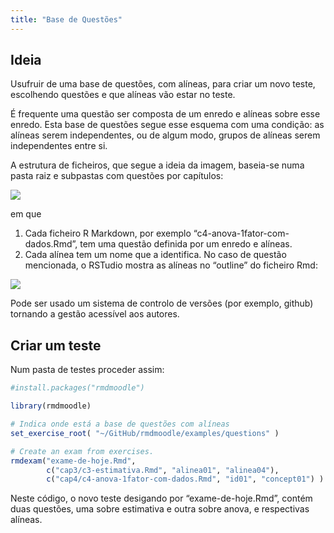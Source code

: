 ```yaml
---
title: "Base de Questões"
---
```


::: {.callout-tip}
## Ideia

Usufruir de uma base de questões, com alíneas, para criar um novo teste, escolhendo questões e que alíneas vão estar no teste.
:::


É frequente uma questão ser composta de um enredo e alíneas sobre esse enredo. Esta base de questões segue esse esquema com uma condição: as alíneas serem independentes, ou de algum modo, grupos de alíneas serem independentes entre si.

A estrutura de ficheiros, que segue a ideia da imagem, baseia-se numa pasta raiz e subpastas com questões por capítulos:

![](img/questions-folder-structure.png)

em que

1. Cada ficheiro R Markdown, por exemplo "c4-anova-1fator-com-dados.Rmd", tem uma questão definida por um enredo e alíneas.
2. Cada alínea tem um nome que a identifica. No caso de questão mencionada, o RSTudio mostra as alíneas no "outline" do ficheiro Rmd:

![](img/questions-with-items.png)


Pode ser usado um sistema de controlo de versões (por exemplo, github) tornando a gestão acessível aos autores.


## Criar um teste

Num pasta de testes proceder assim:

```r
#install.packages("rmdmoodle")

library(rmdmoodle)

# Indica onde está a base de questões com alíneas
set_exercise_root( "~/GitHub/rmdmoodle/examples/questions" )

# Create an exam from exercises.
rmdexam("exame-de-hoje.Rmd",
        c("cap3/c3-estimativa.Rmd", "alinea01", "alinea04"),
        c("cap4/c4-anova-1fator-com-dados.Rmd", "id01", "concept01") )
```

Neste código, o novo teste desigando por "exame-de-hoje.Rmd", contém duas questões, uma sobre estimativa e outra sobre anova, e respectivas alíneas.



